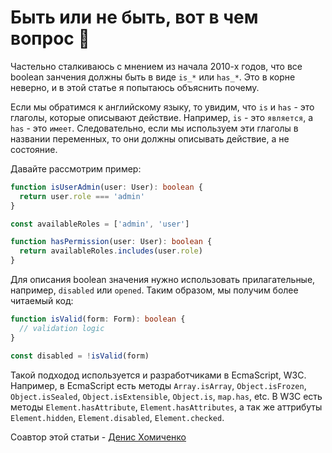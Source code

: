 
# Быть или не быть, вот в чем вопрос 🧐

Частельно сталкиваюсь с мнением из начала 2010-х годов, что
все boolean занчения должны быть в виде `is_*` или `has_*`.
Это в корне неверно, и в этой статье я попытаюсь объяснить почему.

Если мы обратимся к английскому языку, то увидим, что
`is` и `has` - это глаголы, которые описывают действие.
Например, `is` - это `является`, а `has` - это `имеет`.
Следовательно, если мы используем эти глаголы в названии
переменных, то они должны описывать действие, а не состояние.

Давайте рассмотрим пример:

```ts
function isUserAdmin(user: User): boolean {
  return user.role === 'admin'
}

const availableRoles = ['admin', 'user']

function hasPermission(user: User): boolean {
  return availableRoles.includes(user.role)
}
```

Для описания boolean значения нужно использовать прилагательные,
например, `disabled` или `opened`. Таким образом, мы получим
более читаемый код:

```ts
function isValid(form: Form): boolean {
  // validation logic
}

const disabled = !isValid(form)
```

Такой подходод используется и разработчиками в EcmaScript, W3C.
Например, в EcmaScript есть методы `Array.isArray`, `Object.isFrozen`,
`Object.isSealed`, `Object.isExtensible`, `Object.is`, `map.has`, etc.
В W3C есть методы `Element.hasAttribute`, `Element.hasAttributes`,
а так же аттрибуты `Element.hidden`, `Element.disabled`, `Element.checked`.

Соавтор этой статьи - [Денис Хомиченко](https://github.com/Simkhotech)
